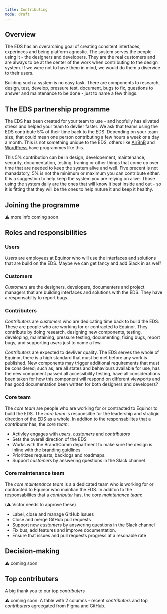 ```yaml
---
title: Contributing
mode: draft
---
```


## Overview

The EDS has an overarching goal of creating consitent interfaces, experinces and being platform agnostic. The system serves the people using it - the designers and developers. They are the real customers and are always to be at the center of the work when contributing to the design system. If we were not to have them in mind, we would do them a diservice to their users. 

Building such a system is no easy task. There are components to research, design, test, develop, pressure test, document, bugs to fix, questions to answer and maintenance to be done - just to name a few things. 


## The EDS partnership programme

The EDS has been created for your team to use - and hopfully has elivated stress and helped your team to devlier faster. We ask that teams using the EDS contribute 5% of their time back to the EDS. Depending on your team size, that could mean one person contributing a few hours a week or a day a month. This is not something unique to the EDS, others like [AirBnB](https://airbnb.design/systems-thinking-unlocked/) and [WordPress](https://ma.tt/2014/09/five-for-the-future/) have programmes like this.

This 5% contribution can be in design, developement, maintenance, security, documentation, testing, traning or other things that come up over time that are needed to keep the system alive and well. Five precent is not manadatory, 5% is not the minimum or maximum you can contribute either. It is a suggestion to help keep the system you are relying on alive. Those using the system daily are the ones that will know it best inside and out - so it is fitting that they will be the ones to help nuture it and keep it healthy. 

## Joining the programme

:warning: more info coming soon


## Roles and responsibilities

### Users

_Users_ are employees at Equinor who will use the interfaces and solutions that are build on the EDS. Maybe we can get fancy and add Slack in as wel? 


### Customers

_Customers_ are the designers, developers, documenters and project managers that are building interfaces and solutions with the EDS. They have a responsablity to report bugs.


### Contributers

_Contributers_ are _customers_ who are dedicating time back to build the EDS. These are people who are working for or contracted to Equinor. They contribute by doing research, designing new components, testing, developing, maintaining, pressure testing, documenting, fixing bugs, report bugs, and supporting _users_ just to name a few.

_Contributers_ are expected to devliver quality. The EDS serves the whole of Equinor, there is a high standard that must be met before any work is published. New components may trigger additional requirements that must be considered; such as, are all states and behaviours available for use, has the new component passed all accessibility testing, have all considerations been taken for how this component will respond on different viewports and has good documentation been written for both designers and developers? 


### Core team

The _core team_ are people who are working for or contracted to Equinor to build the EDS. The _core team_ is responsilbe for the leadership and stratigic direction of the EDS as a whole. In additon to the responsabilites that a _contributer_ has, the _core team_:

* Activley engages with _users_, _customers_ and _contributors_
* Sets the overall direction of the EDS
* Works with the Brand/Comm department to make sure the design is inline with the branding guidlines
* Prioritizes requests, backlogs and roadmaps. 
* Support  _customers_ by answering questions in the Slack channel


### Core maintenance team

The _core maintenance team_ is a a dedicated team who is working for or contracted to Equinor who maintian the EDS. In additon to the responsabilites that a _contributer_ has, the _core maintenance team_:

(:warning: Victor needs to approve these)
* Label, close and manage GitHub issues 
* Close and merge GitHub pull requests
* Support new _customers_ by answering questions in the Slack channel
* Fix bus, add features and improve documentation.
* Ensure that issues and pull requests progress at a resonable rate


## Decision-making

:warning: coming soon


## Top contributers

A big thank you to our top _contributers_

:warning: coming soon. A table with 2 columns - recent _contributers_ and top _contributers_ agreegated from Figma and GitHub. 
